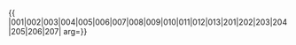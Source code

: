 {{ {{{1|PRC admin/showlist}}}
|001|002|003|004|005|006|007|008|009|010|011|012|013|201|202|203|204|205|206|207|
arg={{{arg|}}}}}